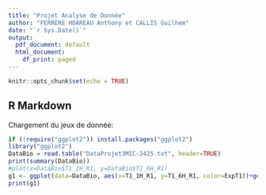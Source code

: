 ```yaml
---
title: "Projet Analyse de Donnée"
author: "FERRERE HOAREAU Anthony et CALLIS Guilhem"
date: "`r Sys.Date()`"
output:
  pdf_document: default
  html_document:
    df_print: paged
---
```


```r
knitr::opts_chunk$set(echo = TRUE)
```

## R Markdown
Chargement du jeux de donnée:

```r
if (!require("ggplot2")) install.packages("ggplot2")
library("ggplot2")
DataBio = read.table("DataProjet3MIC-2425.txt", header=TRUE)
print(summary(DataBio))
#plot(x=DataBio$T1_1H_R1, y=DataBio$T1_6H_R1)
g1 <- ggplot(data=DataBio, aes(x=T1_1H_R1, y=T1_6H_R1, color=ExpT1))+geom_point()
print(g1)
```
